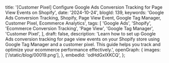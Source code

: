   title:
    '[Customer Pixel] Configure Google Ads Conversion Tracking for Page View Events on Shopify',
  date: '2024-10-24',
  blogId: 139,
  keywords:
    'Google Ads Conversion Tracking, Shopify, Page View Event, Google Tag Manager, Customer Pixel, Ecommerce Analytics',
  tags: [
    'Google Ads',
    'Shopify',
    'Ecommerce Conversion Tracking',
    'Page View',
    'Google Tag Manager',
    'Customer Pixel',
  ],
  draft: false,
  description:
    'Learn how to set up Google Ads conversion tracking for page view events on your Shopify store using Google Tag Manager and a customer pixel. This guide helps you track and optimize your ecommerce performance effectively.',
  openGraph: {
    images: ['/static/blog/00019.png'],
  },
  embedId: 'odHdGxIXKCQ',
};

<DataLayerCodeBlock fileName="page_view.js" />

